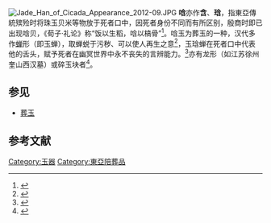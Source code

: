 [[File:Jade_Han_of_Cicada_Appearance_2012-09.JPG|thumb]]
'''唅'''亦作'''含'''、'''琀'''，指東亞傳統殡殓时将珠玉贝米等物放于死者口中，因死者身份不同而有所区别，殷商时即已出现唅贝，《荀子·礼论》称“饭以生稻，唅以槁骨”<ref>{{cite book |author=张桁、许梦麟|title=《通假大辞典》|year=1998|publisher=黑龙江人民出版社|location=哈尔滨|pages=154}}</ref>。唅玉为葬玉的一种，汉代多作[[蝉|蝉]]形（即玉蝉），取蝉蜕于污秽、可以使人再生之意<ref>{{cite book |author=谢天宇|title=《中国玉器收藏与鉴赏全书》（上卷）|year=2004|publisher=天津古籍出版社|location=天津|pages=303-308}}</ref>，玉琀蝉在死者口中代表他的舌头，赋予死者在幽冥世界中永不丧失的言辨能力。<ref>{{cite book |author=王力|title=《中国古代文化常识》|year=2014|publisher=北京联合出版公司|location=北京|pages=149}}</ref>亦有龙形（如江苏徐州奎山西汉墓）或碎玉块者<ref>{{cite book |author=吴山|title=《中国工艺美术大辞典》|year=1999|publisher=江苏美术出版社|location=南京|pages=286}}</ref>。

==参见==
* [[葬玉|葬玉]]

==参考文献==
{{reflist|2}}
{{DEFAULTSORT:H}}
{{宗教小作品}}
[[Category:玉器|Category:玉器]]
[[Category:東亞陪葬品|Category:東亞陪葬品]]